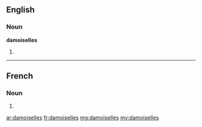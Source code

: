 ==English==

===Noun===
'''damoiselles'''

# {{plural of|damoiselle}}

----

==French==

===Noun===
{{head|fr|plural}} {{f|p}}

# {{plural of|damoiselle|lang=fr}}

[[ar:damoiselles]]
[[fr:damoiselles]]
[[mg:damoiselles]]
[[my:damoiselles]]